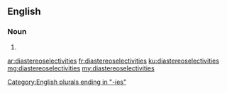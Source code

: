 ==English==

===Noun===
{{head|en}}

# {{plural of|diastereoselectivity}}

[[Category:English plurals ending in "-ies"]]

[[ar:diastereoselectivities]]
[[fr:diastereoselectivities]]
[[ku:diastereoselectivities]]
[[mg:diastereoselectivities]]
[[my:diastereoselectivities]]